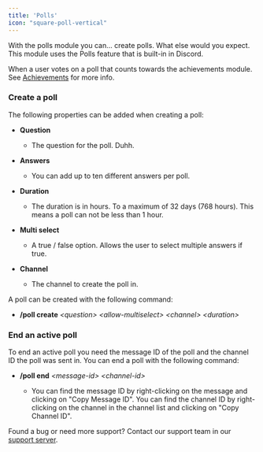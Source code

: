 ```yaml
---
title: 'Polls'
icon: "square-poll-vertical"
---
```


With the polls module you can... create polls. What else would you expect. This module uses the Polls feature that is built-in in Discord.

When a user votes on a poll that counts towards the achievements module. See [Achievements](/module-guides/achievements) for more info.

### Create a poll

The following properties can be added when creating a poll:

* **Question**

  * The question for the poll. Duhh.

* **Answers**

  * You can add up to ten different answers per poll.

* **Duration**

  * The duration is in hours. To a maximum of 32 days (768 hours). This means a poll can not be less than 1 hour.

* **Multi select**

  * A true / false option. Allows the user to select multiple answers if true.

* **Channel**

  * The channel to create the poll in.

A poll can be created with the following command:

* **/poll create** *\<question> \<allow-multiselect> \<channel> \<duration>*

### End an active poll

To end an active poll you need the message ID of the poll and the channel ID the poll was sent in.
You can end a poll with the following command:

* **/poll end** *\<message-id> \<channel-id>*

  * You can find the message ID by right-clicking on the message and clicking on "Copy Message ID". You can find the channel ID by right-clicking on the channel in the channel list and clicking on "Copy Channel ID".

Found a bug or need more support? Contact our support team in our [support server](https://support.yoshibot.com).